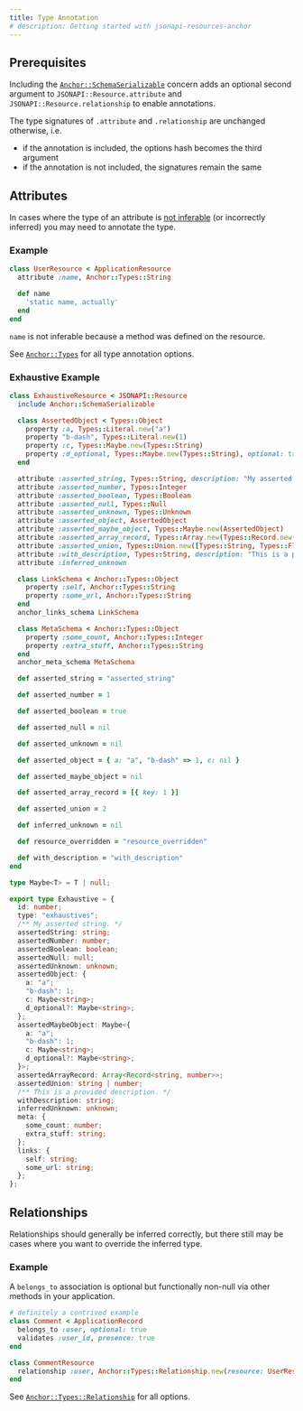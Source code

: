 ```yaml
---
title: Type Annotation
# description: Getting started with jsonapi-resources-anchor
---
```



## Prerequisites

Including the [`Anchor::SchemaSerializable`](../API/schema_serializable) concern adds an optional second argument to `JSONAPI::Resource.attribute` and `JSONAPI::Resource.relationship` to enable annotations.

The type signatures of `.attribute` and `.relationship` are unchanged otherwise, i.e.

- if the annotation is included, the options hash becomes the third argument
- if the annotation is not included, the signatures remain the same

## Attributes

In cases where the type of an attribute is [not inferable](./type_inference/#Attributes) (or incorrectly inferred) you may need to annotate the type.

### Example

```ruby
class UserResource < ApplicationResource
  attribute :name, Anchor::Types::String

  def name
    'static name, actually'
  end
end
```

`name` is not inferable because a method was defined on the resource.

See [`Anchor::Types`](../API/types) for all type annotation options.

### Exhaustive Example

```ruby title="app/resources/exhaustive_resource.rb" tab="ExhaustiveResource"
class ExhaustiveResource < JSONAPI::Resource
  include Anchor::SchemaSerializable

  class AssertedObject < Types::Object
    property :a, Types::Literal.new("a")
    property "b-dash", Types::Literal.new(1)
    property :c, Types::Maybe.new(Types::String)
    property :d_optional, Types::Maybe.new(Types::String), optional: true
  end

  attribute :asserted_string, Types::String, description: "My asserted string."
  attribute :asserted_number, Types::Integer
  attribute :asserted_boolean, Types::Boolean
  attribute :asserted_null, Types::Null
  attribute :asserted_unknown, Types::Unknown
  attribute :asserted_object, AssertedObject
  attribute :asserted_maybe_object, Types::Maybe.new(AssertedObject)
  attribute :asserted_array_record, Types::Array.new(Types::Record.new(Types::Integer))
  attribute :asserted_union, Types::Union.new([Types::String, Types::Float])
  attribute :with_description, Types::String, description: "This is a provided description."
  attribute :inferred_unknown

  class LinkSchema < Anchor::Types::Object
    property :self, Anchor::Types::String
    property :some_url, Anchor::Types::String
  end
  anchor_links_schema LinkSchema

  class MetaSchema < Anchor::Types::Object
    property :some_count, Anchor::Types::Integer
    property :extra_stuff, Anchor::Types::String
  end
  anchor_meta_schema MetaSchema

  def asserted_string = "asserted_string"

  def asserted_number = 1

  def asserted_boolean = true

  def asserted_null = nil

  def asserted_unknown = nil

  def asserted_object = { a: "a", "b-dash" => 1, c: nil }

  def asserted_maybe_object = nil

  def asserted_array_record = [{ key: 1 }]

  def asserted_union = 2

  def inferred_unknown = nil

  def resource_overridden = "resource_overridden"

  def with_description = "with_description"
end
```

```ts title="schema.ts" tab="TypeScript Schema"
type Maybe<T> = T | null;

export type Exhaustive = {
  id: number;
  type: "exhaustives";
  /** My asserted string. */
  assertedString: string;
  assertedNumber: number;
  assertedBoolean: boolean;
  assertedNull: null;
  assertedUnknown: unknown;
  assertedObject: {
    a: "a";
    "b-dash": 1;
    c: Maybe<string>;
    d_optional?: Maybe<string>;
  };
  assertedMaybeObject: Maybe<{
    a: "a";
    "b-dash": 1;
    c: Maybe<string>;
    d_optional?: Maybe<string>;
  }>;
  assertedArrayRecord: Array<Record<string, number>>;
  assertedUnion: string | number;
  /** This is a provided description. */
  withDescription: string;
  inferredUnknown: unknown;
  meta: {
    some_count: number;
    extra_stuff: string;
  };
  links: {
    self: string;
    some_url: string;
  };
};
```

## Relationships

Relationships should generally be inferred correctly, but there still may be cases where you want to override the inferred type.

### Example

A `belongs_to` association is optional but functionally non-null via other methods in your application.

```ruby
# definitely a contrived example
class Comment < ApplicationRecord
  belongs_to :user, optional: true
  validates :user_id, presence: true
end

class CommentResource
  relationship :user, Anchor::Types::Relationship.new(resource: UserResource, null: false)
end
```

See [`Anchor::Types::Relationship`](../API/types#anchortypesrelationship) for all options.
